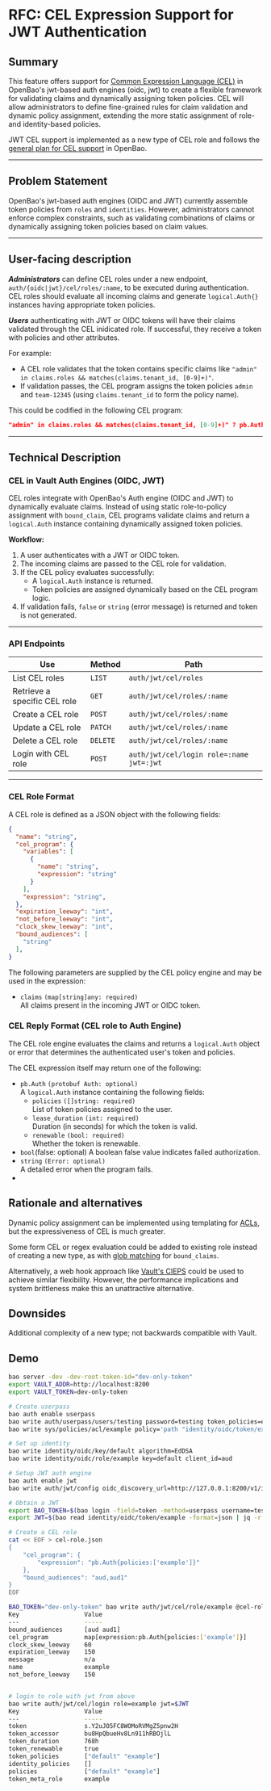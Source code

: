 # RFC: CEL Expression Support for JWT Authentication

## Summary

This feature offers support for [Common Expression Language (CEL)](https://github.com/google/cel-spec) in OpenBao's jwt-based auth engines (oidc, jwt) to create a flexible framework for validating claims and dynamically assigning token policies. CEL will allow administrators to define fine-grained rules for claim validation and dynamic policy assignment, extending the more static assignment of role- and identity-based policies.

JWT CEL support is implemented as a new type of CEL role and follows the [general plan for CEL support](https://github.com/openbao/openbao/blob/main/website/content/docs/rfcs/cel-best-practices.mdx) in OpenBao.

---

## Problem Statement

OpenBao's jwt-based auth engines (OIDC and JWT) currently assemble token policies from `roles` and `identities`. However, administrators cannot enforce complex constraints, such as validating combinations of claims or dynamically assigning token policies based on claim values.

---

## User-facing description

**_Administrators_** can define CEL roles under a new endpoint, `auth/{oidc|jwt}/cel/roles/:name`, to be executed during authentication. CEL roles should evaluate all incoming claims and generate `logical.Auth{}` instances having appropriate token policies.

**_Users_** authenticating with JWT or OIDC tokens will have their claims validated through the CEL inidicated role. If successful, they receive a token with policies and other attributes. 

For example:

- A CEL role validates that the token contains specific claims like `"admin" in claims.roles && matches(claims.tenant_id, [0-9]+)"`.
- If validation passes, the CEL program assigns the token policies `admin` and `team-12345` (using `claims.tenant_id` to form the policy name).

This could be codified in the following CEL program:
```json
"admin" in claims.roles && matches(claims.tenant_id, [0-9]+)" ? pb.Auth{ policies: ["admin", "team-12345"] } : false
```

---

## Technical Description

### CEL in Vault Auth Engines (OIDC, JWT)

CEL roles integrate with OpenBao's Auth engine (OIDC and JWT) to dynamically evaluate claims. Instead of using static role-to-policy assignment with `bound_claim`, CEL programs validate claims and return a `logical.Auth` instance containing dynamically assigned token policies.

**Workflow:**
1. A user authenticates with a JWT or OIDC token.
2. The incoming claims are passed to the CEL role for validation.
3. If the CEL policy evaluates successfully:
    - A `logical.Auth` instance is returned.
    - Token policies are assigned dynamically based on the CEL program logic.
4. If validation fails, `false` or `string` (error message) is returned and token is not generated.

---

### **API Endpoints**

| Use                      | Method   | Path                       |
|--------------------------|----------|----------------------------|
| List CEL roles           | `LIST`   | `auth/jwt/cel/roles`       |
| Retrieve a specific CEL role | `GET`    | `auth/jwt/cel/roles/:name` |
| Create a CEL role        | `POST`   | `auth/jwt/cel/roles/:name` |
| Update a CEL role        | `PATCH`  | `auth/jwt/cel/roles/:name` |
| Delete a CEL role        | `DELETE` | `auth/jwt/cel/roles/:name` |
| Login with CEL role      | `POST`   | `auth/jwt/cel/login role=:name jwt=:jwt`|

---

### CEL Role Format
A CEL role is defined as a JSON object with the following fields:
```json
{
  "name": "string",
  "cel_program": {
    "variables": [
      {
        "name": "string",
        "expression": "string"
      }
    ],
    "expression": "string",
  },
  "expiration_leeway": "int",
  "not_before_leeway": "int",
  "clock_skew_leeway": "int",
  "bound_audiences": [
    "string"
  ],
}
```


The following parameters are supplied by the CEL policy engine and may be used in the expression:

- `claims` `(map[string]any: required)`  
  All claims present in the incoming JWT or OIDC token.

### CEL Reply Format (CEL role to Auth Engine)

The CEL role engine evaluates the claims and returns a `logical.Auth` object or error that determines the authenticated user's token and policies.

The CEL expression itself may return one of the following:
- `pb.Auth` `(protobuf Auth: optional)`  
  A `logical.Auth` instance containing the following fields:
    - `policies` `([]string: required)`  
      List of token policies assigned to the user.
    - `lease_duration` `(int: required)`  
      Duration (in seconds) for which the token is valid.
    - `renewable` `(bool: required)`  
      Whether the token is renewable.
- `bool`(false: optional)
  A boolean false value indicates failed authorization.
- `string` `(Error: optional)`  
  A detailed error when the program fails.
- 

## Rationale and alternatives

Dynamic policy assignment can be implemented using templating for [ACLs](https://openbao.org/api-docs/auth/jwt/#acl-policy-templating-examples), but the expressiveness of CEL is much greater.

Some form CEL or regex evaluation could be added to existing role instead of creating a new type, as with [glob matching](https://openbao.org/api-docs/auth/jwt/#createupdate-role) for `bound_claims`. 

Alternatively, a web hook approach like [Vault's CIEPS](https://developer.hashicorp.com/vault/docs/secrets/pki/cieps) could be used to achieve similar flexibility. However, the performance implications and system brittleness make this an unattractive alternative.

## Downsides

Additional complexity of a new type; not backwards compatible with Vault.

## Demo
```bash
bao server -dev -dev-root-token-id="dev-only-token"
export VAULT_ADDR=http://localhost:8200
export VAULT_TOKEN=dev-only-token

# Create userpass
bao auth enable userpass
bao write auth/userpass/users/testing password=testing token_policies=example
bao write sys/policies/acl/example policy='path "identity/oidc/token/example" { capabilities = ["read"] }'

# Set up identity
bao write identity/oidc/key/default algorithm=EdDSA
bao write identity/oidc/role/example key=default client_id=aud

# Setup JWT auth engine
bao auth enable jwt
bao write auth/jwt/config oidc_discovery_url=http://127.0.0.1:8200/v1/identity/oidc

# Obtain a JWT
export BAO_TOKEN=$(bao login -field=token -method=userpass username=testing password=testing)
export JWT=$(bao read identity/oidc/token/example -format=json | jq -r ".data.token")

# Create a CEL role 
cat << EOF > cel-role.json
{
	"cel_program": {
		"expression": "pb.Auth{policies:['example']}"
	},
	"bound_audiences": "aud,aud1"
}
EOF

BAO_TOKEN="dev-only-token" bao write auth/jwt/cel/role/example @cel-role.json
Key                  Value
---                  -----
bound_audiences      [aud aud1]
cel_program          map[expression:pb.Auth{policies:['example']}]
clock_skew_leeway    60
expiration_leeway    150
message              n/a
name                 example
not_before_leeway    150


# login to role with jwt from above
bao write auth/jwt/cel/login role=example jwt=$JWT
Key                  Value
---                  -----
token                s.Y2uJO5FC8WOMoRVMgZ5pnw2H
token_accessor       bu8HpQbueHv8Ln911hRBOjlL
token_duration       768h
token_renewable      true
token_policies       ["default" "example"]
identity_policies    []
policies             ["default" "example"]
token_meta_role      example

```
